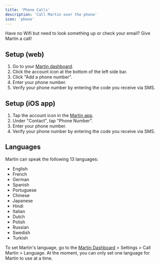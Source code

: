 ```yaml
---
title: 'Phone Calls'
description: 'Call Martin over the phone'
icon: 'phone'
---
```


<Tip>
    Have no Wifi but need to look something up or check your email? Give Martin a call!
</Tip>

## Setup (web)

1. Go to your [Martin dashboard](https://app.trymartin.com).
2. Click the account icon at the bottom of the left side bar.
3. Click "Add a phone number".
4. Enter your phone number.
5. Verify your phone number by entering the code you receive via SMS.

## Setup (iOS app)

1. Tap the account icon in the [Martin app](https://trymartin.com/#section-1).
2. Under "Contact", tap "Phone Number".
3. Enter your phone number.
4. Verify your phone number by entering the code you receive via SMS.

## Languages

Martin can speak the following 13 languages:

- English
- French
- German
- Spanish
- Portuguese
- Chinese
- Japanese
- Hindi
- Italian
- Dutch
- Polish
- Russian
- Swedish
- Turkish

To set Martin's language, go to the [Martin Dashboard](https://app.trymartin.com) > Settings > Call Martin > Language. At the moment, you can only set one language for Martin to use at a time.